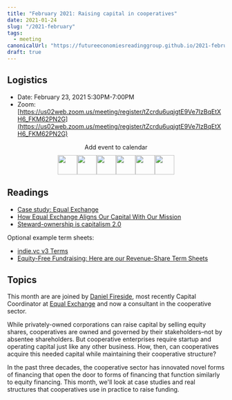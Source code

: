 ```yaml
---
title: "February 2021: Raising capital in cooperatives"
date: 2021-01-24
slug: "/2021-february"
tags:
  - meeting
canonicalUrl: "https://futureeconomiesreadinggroup.github.io/2021-february"
draft: true
---
```


## Logistics
* Date: February 23, 2021 5:30PM-7:00PM
* Zoom: [https://us02web.zoom.us/meeting/register/tZcrdu6uqjgtE9Ve7IzBqEtXH6_FKM62PN2G](https://us02web.zoom.us/meeting/register/tZcrdu6uqjgtE9Ve7IzBqEtXH6_FKM62PN2G)

<p style="margin:0px 0px 10px 0px;text-align:center;">Add event to calendar</p>
<p style="margin:0px 0px 10px 0px;text-align:center;font-size:0px;">
  <a href="https://www.addevent.com/event/ex6077558+apple" title="Apple" target="_blank" style="display:inline;">
    <img src="https://www.addevent.com/gfx/icon-emd-share-apple-t1.png" alt="Apple" width="45" border="0" style="width:45px;display:inline;" />
  </a>
  <a href="https://www.addevent.com/event/ex6077558+google" title="Google" target="_blank" style="display:inline;">
    <img src="https://www.addevent.com/gfx/icon-emd-share-google-t1.png" alt="Google" width="45" border="0" style="width:45px;display:inline;" />
  </a>
  <a href="https://www.addevent.com/event/ex6077558+office365" title="Office 365" target="_blank" style="display:inline;">
    <img src="https://www.addevent.com/gfx/icon-emd-share-office365-t1.png" alt="Office 365" width="45" border="0" style="width:45px;display:inline;" />
  </a>
  <a href="https://www.addevent.com/event/ex6077558+outlook" title="Outlook" target="_blank" style="display:inline;">
    <img src="https://www.addevent.com/gfx/icon-emd-share-outlook-t1.png" alt="Outlook" width="45" border="0" style="width:45px;display:inline;" />
  </a>
  <a href="https://www.addevent.com/event/ex6077558+outlookcom" title="Outlook.com" target="_blank" style="display:inline;">
    <img src="https://www.addevent.com/gfx/icon-emd-share-outlookcom-t1.png" alt="Outlook.com" width="45" border="0" style="width:45px;display:inline;" />
  </a>
  <a href="https://www.addevent.com/event/ex6077558+yahoo" title="Yahoo" target="_blank" style="display:inline;">
    <img src="https://www.addevent.com/gfx/icon-emd-share-yahoo-t1.png" alt="Yahoo" width="45" border="0" style="width:45px;display:inline;" />
  </a>
</p>

## Readings
* [Case study: Equal Exchange](https://start.coop/additional-resources/case-study-equal-exchange/)
* [How Equal Exchange Aligns Our Capital With Our Mission](https://equalexchange.coop/how-equal-exchange-aligns-our-capital-with-our-mission)
* [Steward-ownership is capitalism 2.0](https://medium.com/bettersharing/steward-ownership-is-capitalism-2-0-76a1c50a6d88)

Optional example term sheets:
* [indie.vc v3 Terms](https://www.indie.vc/notes/v3-terms)
* [Equity-Free Fundraising: Here are our Revenue-Share Term Sheets](https://ioo.coop/2020/01/equity-free-fundraising-here-are-our-revenue-share-term-sheets/)


## Topics

This month are are joined by
[Daniel Fireside](https://www.linkedin.com/in/daniel-fireside-74710220/), most
recently Capital Coordinator at [Equal Exchange](https://equalexchange.coop/)
and now a consultant in the cooperative sector.

While privately-owned corporations can raise capital by selling equity shares,
cooperatives are owned and governed by their stakeholders–not by absentee
shareholders. But cooperative enterprises require startup and operating capital
just like any other business. How, then, can cooperatives acquire this needed
capital while maintaining their cooperative structure?

In the past three decades, the cooperative sector has innovated novel forms of
financing that open the door to forms of financing that function similarly to
equity financing. This month, we'll look at case studies and real structures
that cooperatives use in practice to raise funding.
